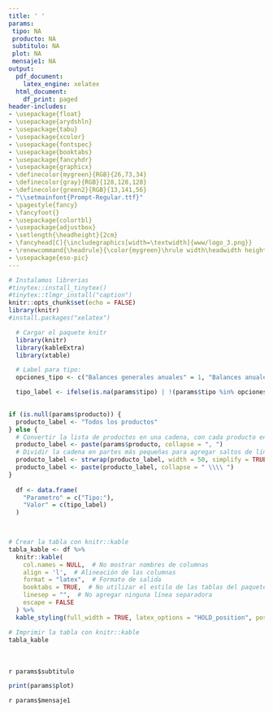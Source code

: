 ```yaml
---
title: ' '
params:
 tipo: NA
 producto: NA
 subtitulo: NA
 plot: NA
 mensaje1: NA
output:
  pdf_document:
    latex_engine: xelatex
  html_document:
    df_print: paged
header-includes:
- \usepackage{float}
- \usepackage{arydshln}
- \usepackage{tabu}
- \usepackage{xcolor}
- \usepackage{fontspec}
- \usepackage{booktabs}  
- \usepackage{fancyhdr}
- \usepackage{graphicx}
- \definecolor{mygreen}{RGB}{26,73,34}
- \definecolor{gray}{RGB}{128,128,128}
- \definecolor{green2}{RGB}{13,141,56}
- "\\setmainfont{Prompt-Regular.ttf}"
- \pagestyle{fancy}
- \fancyfoot{} 
- \usepackage{colortbl}
- \usepackage{adjustbox}
- \setlength{\headheight}{2cm}
- \fancyhead[C]{\includegraphics[width=\textwidth]{www/logo_3.png}}
- \renewcommand{\headrule}{\color{mygreen}\hrule width\headwidth height\headrulewidth} 
- \usepackage{eso-pic}
---
```



```r
# Instalamos librerias
#tinytex::install_tinytex()
#tinytex::tlmgr_install("caption")
knitr::opts_chunk$set(echo = FALSE)
library(knitr)
#install.packages("xelatex")
```
<!-- Fecha -->
\begin{flushright}
\textcolor{gray}{Informe en línea generado el: `r format(Sys.Date(), "%d %B, %Y")`}
\end{flushright}
\section*{Parámetros con los cuales se generó el informe:}
```r
  # Cargar el paquete knitr
  library(knitr)
  library(kableExtra)
  library(xtable)

  # Label para tipo: 
  opciones_tipo <- c("Balances generales anuales" = 1, "Balances anuales por producto" = 2, "Balances generales mensuales" = 3, "Balances generales mensuales por producto" = 4)

  tipo_label <- ifelse(is.na(params$tipo) | !(params$tipo %in% opciones_tipo), "NA", names(opciones_tipo)[which(opciones_tipo == params$tipo)])
  

if (is.null(params$producto)) {
  producto_label <- "Todos los productos"
} else {
  # Convertir la lista de productos en una cadena, con cada producto en una nueva línea
  producto_label <- paste(params$producto, collapse = ", ")
  # Dividir la cadena en partes más pequeñas para agregar saltos de línea
  producto_label <- strwrap(producto_label, width = 50, simplify = TRUE)
  producto_label <- paste(producto_label, collapse = " \\\\ ")
}
  
  df <- data.frame(
    "Parametro" = c("Tipo:"),
    "Valor" = c(tipo_label)
  )
  


# Crear la tabla con knitr::kable
tabla_kable <- df %>%
  knitr::kable(
    col.names = NULL,  # No mostrar nombres de columnas
    align = 'l',  # Alineación de las columnas
    format = "latex",  # Formato de salida
    booktabs = TRUE,  # No utilizar el estilo de las tablas del paquete booktabs
    linesep = "",  # No agregar ninguna línea separadora
    escape = FALSE
  ) %>%
  kable_styling(full_width = TRUE, latex_options = "HOLD_position", position = "left", bootstrap_options = "borderless")  # Estilo de la tabla con bordes blancos y cuadrícula completa

# Imprimir la tabla con knitr::kable
tabla_kable

```
<!-- Titulo del tablaro -->
\fontsize{14}{14} \selectfont \textcolor{mygreen}{Balance de Alimentos: Productos de origen local vs. externo}\
<!-- Subtitulo -->
\fontsize{12}{12} \selectfont \textcolor{green2}{Compara volúmenes de alimentos locales y externos que ingresan a las principales centrales de abasto de Medellín.}\
<!-- Subtitulo dinamico -->
\fontsize{10}{10} \selectfont `r params$subtitulo`\
```r
print(params$plot)
```
\fontsize{10}{10} \selectfont `r params$mensaje1`\newline

\fontsize{8}{8} \selectfont \textcolor{mygreen}{Fuente: Cálculos propios a partir de datos del Sistema de Información de Precios y Abastecimiento del Sector Agropecuario (SIPSA).}\newline
\fontsize{8}{8} \selectfont \textcolor{mygreen}{El balance de alimentos se define como la diferencia en volumen entre los alimentos que ingresan a las principales centrales de abasto de Medellín con origen en Antioquia y el total de alimentos reportados en las centrales. La fórmula para calcular el balance de alimentos es $N_{it} = P_{a} - D_{a}$, donde $N_{it}$ es el balance de alimentos, $P_{a}$ es el volumen de alimentos que se originan en Antioquia y $D_{a}$ es el volumen total de alimentos que llegan al centro de acopio de Medellín.}\newline
\fontsize{8}{8} \selectfont \textcolor{mygreen}{Un balance negativo es sinónimo de dependencia hacia otros departamentos del país.}\newline

\AddToShipoutPictureBG*{\includegraphics[width=\paperwidth,height=3cm,keepaspectratio]{www/logo_2.png}}


